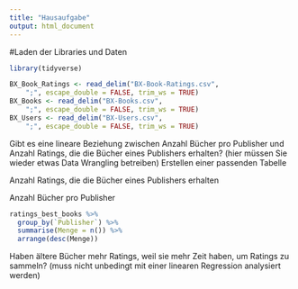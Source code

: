 ```yaml
---
title: "Hausaufgabe"
output: html_document
---
```


#Laden der Libraries und Daten
```r
library(tidyverse)
```

```r
BX_Book_Ratings <- read_delim("BX-Book-Ratings.csv", 
    ";", escape_double = FALSE, trim_ws = TRUE)
BX_Books <- read_delim("BX-Books.csv", 
    ";", escape_double = FALSE, trim_ws = TRUE)
BX_Users <- read_delim("BX-Users.csv", 
    ";", escape_double = FALSE, trim_ws = TRUE)
```
Gibt es eine lineare Beziehung zwischen Anzahl Bücher pro Publisher und Anzahl Ratings, die die Bücher eines Publishers erhalten? (hier müssen Sie wieder etwas Data Wrangling betreiben)
Erstellen einer passenden Tabelle 

Anzahl Ratings, die die Bücher eines Publishers erhalten

Anzahl Bücher pro Publisher 

```r
ratings_best_books %>%
  group_by(`Publisher`) %>%
  summarise(Menge = n()) %>%
  arrange(desc(Menge)) 
```

Haben ältere Bücher mehr Ratings, weil sie mehr Zeit haben, um Ratings zu sammeln? (muss nicht unbedingt mit einer linearen Regression analysiert werden)

